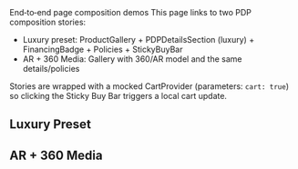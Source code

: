 
<Meta title="Compositions/PDP/Docs" />

<Title>PDP Compositions</Title>
<Subtitle>End‑to‑end page composition demos</Subtitle>

<Description>
This page links to two PDP composition stories:

- Luxury preset: ProductGallery + PDPDetailsSection (luxury) + FinancingBadge + Policies + StickyBuyBar
- AR + 360 Media: Gallery with 360/AR model and the same details/policies

Stories are wrapped with a mocked CartProvider (parameters: `cart: true`) so clicking the Sticky Buy Bar triggers a local cart update.
</Description>

## Luxury Preset
<Canvas>
  <Story id="compositions-pdp--luxury-preset" />
</Canvas>

## AR + 360 Media
<Canvas>
  <Story id="compositions-pdp--ar-and360" />
</Canvas>

